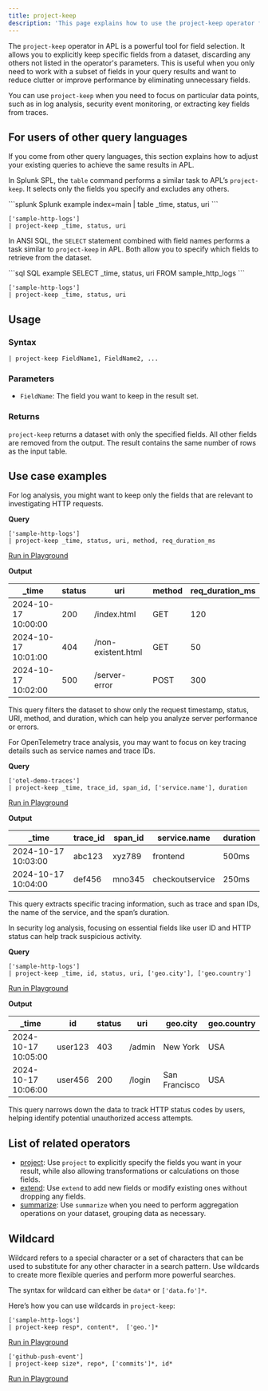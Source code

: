 ```yaml
---
title: project-keep
description: 'This page explains how to use the project-keep operator function in APL.'
---
```


The `project-keep` operator in APL is a powerful tool for field selection. It allows you to explicitly keep specific fields from a dataset, discarding any others not listed in the operator's parameters. This is useful when you only need to work with a subset of fields in your query results and want to reduce clutter or improve performance by eliminating unnecessary fields. 

You can use `project-keep` when you need to focus on particular data points, such as in log analysis, security event monitoring, or extracting key fields from traces.

## For users of other query languages

If you come from other query languages, this section explains how to adjust your existing queries to achieve the same results in APL.

<AccordionGroup>
<Accordion title="Splunk SPL users">

In Splunk SPL, the `table` command performs a similar task to APL’s `project-keep`. It selects only the fields you specify and excludes any others.

<CodeGroup>
```splunk Splunk example
index=main | table _time, status, uri
```

```kusto APL equivalent
['sample-http-logs'] 
| project-keep _time, status, uri
```
</CodeGroup>

</Accordion>
<Accordion title="ANSI SQL users">

In ANSI SQL, the `SELECT` statement combined with field names performs a task similar to `project-keep` in APL. Both allow you to specify which fields to retrieve from the dataset.

<CodeGroup>
```sql SQL example
SELECT _time, status, uri FROM sample_http_logs
```

```kusto APL equivalent
['sample-http-logs'] 
| project-keep _time, status, uri
```
</CodeGroup>

</Accordion>
</AccordionGroup>

## Usage

### Syntax

```kusto
| project-keep FieldName1, FieldName2, ...
```

### Parameters

- `FieldName`: The field you want to keep in the result set.

### Returns

`project-keep` returns a dataset with only the specified fields. All other fields are removed from the output. The result contains the same number of rows as the input table.

## Use case examples

<Tabs>
<Tab title="Log analysis">

For log analysis, you might want to keep only the fields that are relevant to investigating HTTP requests.

**Query**

```kusto
['sample-http-logs'] 
| project-keep _time, status, uri, method, req_duration_ms
```

[Run in Playground](https://play.axiom.co/axiom-play-qf1k/explorer?initForm=%7B%22apl%22%3A%22%5B%27sample-http-logs%27%5D%20%7C%20project-keep%20_time%2C%20status%2C%20uri%2C%20method%2C%20req_duration_ms%22%7D)

**Output**

| _time               | status | uri                 | method | req_duration_ms |
|---------------------|--------|---------------------|--------|-----------------|
| 2024-10-17 10:00:00 | 200    | /index.html         | GET    | 120             |
| 2024-10-17 10:01:00 | 404    | /non-existent.html   | GET    | 50              |
| 2024-10-17 10:02:00 | 500    | /server-error        | POST   | 300             |

This query filters the dataset to show only the request timestamp, status, URI, method, and duration, which can help you analyze server performance or errors.

</Tab>
<Tab title="OpenTelemetry traces">

For OpenTelemetry trace analysis, you may want to focus on key tracing details such as service names and trace IDs.

**Query**

```kusto
['otel-demo-traces'] 
| project-keep _time, trace_id, span_id, ['service.name'], duration
```

[Run in Playground](https://play.axiom.co/axiom-play-qf1k/explorer?initForm=%7B%22apl%22%3A%22%5B%27otel-demo-traces%27%5D%20%7C%20project-keep%20_time%2C%20trace_id%2C%20span_id%2C%20%5B%27service.name%27%5D%2C%20duration%22%7D)

**Output**

| _time               | trace_id     | span_id     | service.name   | duration |
|---------------------|--------------|-------------|----------------|----------|
| 2024-10-17 10:03:00 | abc123       | xyz789      | frontend       | 500ms    |
| 2024-10-17 10:04:00 | def456       | mno345      | checkoutservice| 250ms    |

This query extracts specific tracing information, such as trace and span IDs, the name of the service, and the span’s duration.

</Tab>
<Tab title="Security logs">

In security log analysis, focusing on essential fields like user ID and HTTP status can help track suspicious activity.

**Query**

```kusto
['sample-http-logs'] 
| project-keep _time, id, status, uri, ['geo.city'], ['geo.country']
```

[Run in Playground](https://play.axiom.co/axiom-play-qf1k/explorer?initForm=%7B%22apl%22%3A%22%5B%27sample-http-logs%27%5D%20%7C%20project-keep%20_time%2C%20id%2C%20status%2C%20uri%2C%20%5B%27geo.city%27%5D%2C%20%5B%27geo.country%27%5D%22%7D)

**Output**

| _time               | id        | status | uri           | geo.city    | geo.country |
|---------------------|-----------|--------|---------------|-------------|-------------|
| 2024-10-17 10:05:00 | user123   | 403    | /admin        | New York    | USA         |
| 2024-10-17 10:06:00 | user456   | 200    | /login        | San Francisco| USA         |

This query narrows down the data to track HTTP status codes by users, helping identify potential unauthorized access attempts.

</Tab>
</Tabs>

## List of related operators

- [project](/apl/tabular-operators/project-operator): Use `project` to explicitly specify the fields you want in your result, while also allowing transformations or calculations on those fields.
- [extend](/apl/tabular-operators/extend-operator): Use `extend` to add new fields or modify existing ones without dropping any fields.
- [summarize](/apl/tabular-operators/summarize-operator): Use `summarize` when you need to perform aggregation operations on your dataset, grouping data as necessary.

## Wildcard

Wildcard refers to a special character or a set of characters that can be used to substitute for any other character in a search pattern. Use wildcards to create more flexible queries and perform more powerful searches.

The syntax for wildcard can either be `data*` or `['data.fo']*`.

Here’s how you can use wildcards in `project-keep`:

```kusto
['sample-http-logs']
| project-keep resp*, content*,  ['geo.']*
```

[Run in Playground](https://play.axiom.co/axiom-play-qf1k/explorer?initForm=%7B%22apl%22%3A%22%5B%27sample-http-logs%27%5D%5Cn%7C%20project-keep%20resp%2A%2C%20content%2A%2C%20%20%5B%27geo.%27%5D%2A%22%2C%22queryOptions%22%3A%7B%22quickRange%22%3A%2230d%22%7D%7D)

```kusto
['github-push-event']
| project-keep size*, repo*, ['commits']*, id*
```

[Run in Playground](https://play.axiom.co/axiom-play-qf1k/explorer?initForm=%7B%22apl%22%3A%22%5B%27github-push-event%27%5D%5Cn%7C%20project-keep%20size%2A%2C%20repo%2A%2C%20%5B%27commits%27%5D%2A%2C%20id%2A%22%2C%22queryOptions%22%3A%7B%22quickRange%22%3A%2230d%22%7D%7D)